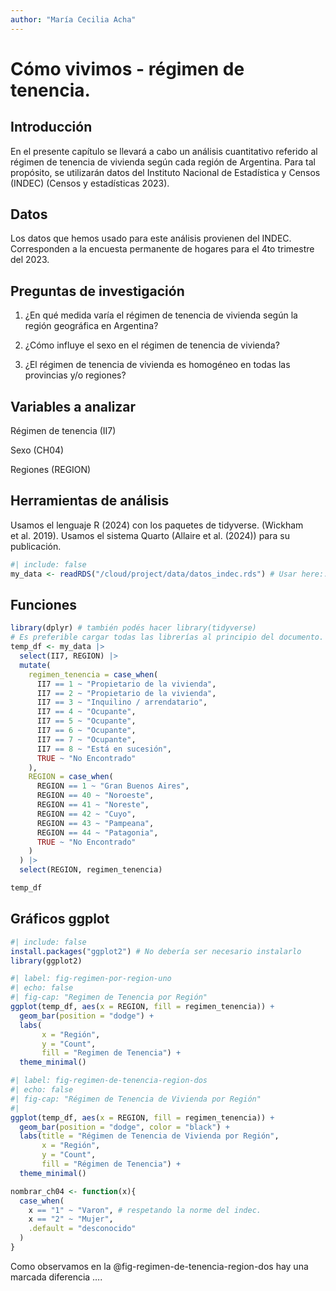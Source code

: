 ```yaml
---
author: "María Cecilia Acha"
---
```


# Cómo vivimos - régimen de tenencia.

## Introducción

En el presente capítulo se llevará a cabo un análisis cuantitativo referido al régimen de tenencia de vivienda según cada región de Argentina. Para tal propósito, se utilizarán datos del Instituto Nacional de Estadística y Censos (INDEC) (Censos y estadísticas 2023).

## Datos

Los datos que hemos usado para este análisis provienen del INDEC. Corresponden a la encuesta permanente de hogares para el 4to trimestre del 2023.

## Preguntas de investigación

1.  ¿En qué medida varía el régimen de tenencia de vivienda según la región geográfica en Argentina?

2.  ¿Cómo influye el sexo en el régimen de tenencia de vivienda?

3.  ¿El régimen de tenencia de vivienda es homogéneo en todas las provincias y/o regiones?

## Variables a analizar

Régimen de tenencia (II7)

Sexo (CH04)

Regiones (REGION)

## Herramientas de análisis

Usamos el lenguaje R (2024) con los paquetes de tidyverse. (Wickham et al. 2019). Usamos el sistema Quarto (Allaire et al. (2024)) para su publicación.

```r
#| include: false
my_data <- readRDS("/cloud/project/data/datos_indec.rds") # Usar here::here
```

## Funciones

```r
library(dplyr) # también podés hacer library(tidyverse)
# Es preferible cargar todas las librerías al principio del documento.
temp_df <- my_data |>
  select(II7, REGION) |>
  mutate(
    regimen_tenencia = case_when(
      II7 == 1 ~ "Propietario de la vivienda",
      II7 == 2 ~ "Propietario de la vivienda",
      II7 == 3 ~ "Inquilino / arrendatario",
      II7 == 4 ~ "Ocupante",
      II7 == 5 ~ "Ocupante",
      II7 == 6 ~ "Ocupante",
      II7 == 7 ~ "Ocupante",
      II7 == 8 ~ "Está en sucesión",
      TRUE ~ "No Encontrado"
    ),
    REGION = case_when(
      REGION == 1 ~ "Gran Buenos Aires",
      REGION == 40 ~ "Noroeste",
      REGION == 41 ~ "Noreste",
      REGION == 42 ~ "Cuyo",
      REGION == 43 ~ "Pampeana",
      REGION == 44 ~ "Patagonia",
      TRUE ~ "No Encontrado"
    )
  ) |>
  select(REGION, regimen_tenencia)

temp_df


```

## Gráficos ggplot

```r
#| include: false
install.packages("ggplot2") # No debería ser necesario instalarlo
library(ggplot2)
```

```r
#| label: fig-regimen-por-region-uno
#| echo: false
#| fig-cap: "Regimen de Tenencia por Región"
ggplot(temp_df, aes(x = REGION, fill = regimen_tenencia)) +
  geom_bar(position = "dodge") +
  labs(
       x = "Región",
       y = "Count",
       fill = "Regimen de Tenencia") +
  theme_minimal()
```

```r
#| label: fig-regimen-de-tenencia-region-dos
#| echo: false
#| fig-cap: "Régimen de Tenencia de Vivienda por Región"
#| 
ggplot(temp_df, aes(x = REGION, fill = regimen_tenencia)) +
  geom_bar(position = "dodge", color = "black") +
  labs(title = "Régimen de Tenencia de Vivienda por Región",
       x = "Región",
       y = "Count",
       fill = "Régimen de Tenencia") +
  theme_minimal()
```

```r
nombrar_ch04 <- function(x){
  case_when(
    x == "1" ~ "Varon", # respetando la norme del indec.
    x == "2" ~ "Mujer",
    .default = "desconocido"
  )
}
```

Como observamos en la @fig-regimen-de-tenencia-region-dos hay una marcada diferencia ....
